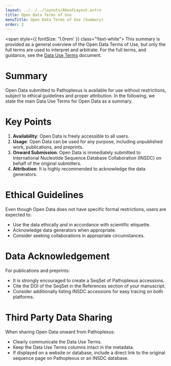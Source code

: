 ```yaml
---
layout: ../../../layouts/AboutLayout.astro
title: Open Data Terms of Use
menuTitle: Open Data Terms of Use (Summary)
order: 2
---
```


<div class="bg-primary-500 !text-white p-3 my-4 rounded-lg max-w-md mx-auto box text-sm">

<span style={{ fontSize: '1.0rem' }} class="!text-white">
<MaterialSymbolsInfoOutline />
</span>
This summary is provided as a general overview of the Open Data Terms of Use, but only the full terms are used to interpret and arbitrate. For the full terms, and guidance, see the
<a href="/about/terms-of-use/data-use-terms" class="!text-white">Data Use Terms</a> document.
</div>

# Summary
Open Data submitted to Pathoplexus is available for use without restrictions, subject to ethical guidelines and proper attribution. In the following, we state the main Data Use Terms for Open Data as a summary.

# Key Points
1. **Availability**: Open Data is freely accessible to all users.
2. **Usage**: Open Data can be used for any purpose, including unpublished work, publications, and preprints.
3. **Onward Submission**: Open Data is immediately submitted to International Nucleotide Sequence Database Collaboration (INSDC) on behalf of the original submitters.
4. **Attribution**: It is highly recommended to acknowledge the data generators.

# Ethical Guidelines
Even though Open Data does not have specific formal restrictions, users are expected to:
- Use the data ethically and in accordance with scientific etiquette.
- Acknowledge data generators when appropriate.
- Consider seeking collaborations in appropriate circumstances.

# Data Acknowledgement
For publications and preprints:
- It is strongly encouraged to create a SeqSet of Pathoplexus accessions.
- Cite the DOI of the SeqSet in the References section of your manuscript.
- Consider additionally listing INSDC accessions for easy tracing on both platforms.

# Third Party Data Sharing
When sharing Open Data onward from Pathoplexus:
- Clearly communicate the Data Use Terms.
- Keep the Data Use Terms columns intact in the metadata.
- If displayed on a website or database, include a direct link to the original sequence page on Pathoplexus or an INSDC database.
